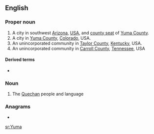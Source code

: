 {{also|yuma|þuma}}
==English==
{{wikipedia}}

===Proper noun===
{{en-proper noun}}

# A city in southwest [[Arizona]], [[USA]], and [[county seat]] of [[Yuma County]].
# A city in [[Yuma County]], [[Colorado]], USA.
# An unincorporated community in [[Taylor County]], [[Kentucky]], USA.
# An unincorporated community in [[Carroll County]], [[Tennessee]], USA

====Derived terms====
* {{l|en|Yuma County}}

===Noun===
{{en-noun|~}}

# The [[Quechan]] people and language

===Anagrams===
* {{l|en|muay}}

{{C|en|Cities|Arizona|Colorado|Kentucky|Tennessee}}

[[sr:Yuma]]